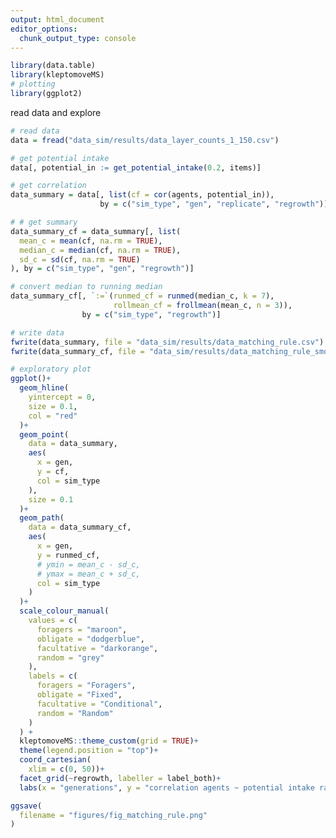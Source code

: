 ```yaml
---
output: html_document
editor_options: 
  chunk_output_type: console
---
```


```r
library(data.table)
library(kleptomoveMS)
# plotting
library(ggplot2)
```

read data and explore

```r
# read data
data = fread("data_sim/results/data_layer_counts_1_150.csv")

# get potential intake
data[, potential_in := get_potential_intake(0.2, items)]

# get correlation
data_summary = data[, list(cf = cor(agents, potential_in)),
                    by = c("sim_type", "gen", "replicate", "regrowth")]

# # get summary
data_summary_cf = data_summary[, list(
  mean_c = mean(cf, na.rm = TRUE),
  median_c = median(cf, na.rm = TRUE),
  sd_c = sd(cf, na.rm = TRUE)
), by = c("sim_type", "gen", "regrowth")]

# convert median to running median
data_summary_cf[, `:=`(runmed_cf = runmed(median_c, k = 7),
                       rollmean_cf = frollmean(mean_c, n = 3)),
                by = c("sim_type", "regrowth")]

# write data
fwrite(data_summary, file = "data_sim/results/data_matching_rule.csv")
fwrite(data_summary_cf, file = "data_sim/results/data_matching_rule_smooth.csv")
```

```r
# exploratory plot
ggplot()+
  geom_hline(
    yintercept = 0,
    size = 0.1,
    col = "red"
  )+
  geom_point(
    data = data_summary,
    aes(
      x = gen,
      y = cf,
      col = sim_type
    ),
    size = 0.1
  )+
  geom_path(
    data = data_summary_cf,
    aes(
      x = gen,
      y = runmed_cf,
      # ymin = mean_c - sd_c,
      # ymax = mean_c + sd_c,
      col = sim_type
    )
  )+
  scale_colour_manual(
    values = c(
      foragers = "maroon",
      obligate = "dodgerblue",
      facultative = "darkorange",
      random = "grey"
    ),
    labels = c(
      foragers = "Foragers",
      obligate = "Fixed",
      facultative = "Conditional",
      random = "Random"
    )
  ) +
  kleptomoveMS::theme_custom(grid = TRUE)+
  theme(legend.position = "top")+
  coord_cartesian(
    xlim = c(0, 50))+
  facet_grid(~regrowth, labeller = label_both)+
  labs(x = "generations", y = "correlation agents ~ potential intake rate")
```

```r
ggsave(
  filename = "figures/fig_matching_rule.png"
)
```

